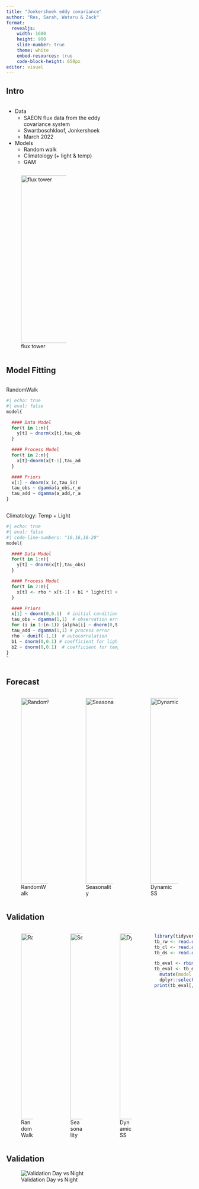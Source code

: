 ```yaml
---
title: "Jonkershoek eddy covariance"
author: "Res, Sarah, Wataru & Zack"
format: 
  revealjs:
    width: 1600
    height: 900
    slide-number: true
    theme: white
    embed-resources: true
    code-block-height: 650px
editor: visual
---
```


## Intro

::: {.column width="60%"}
-   Data 　
    -   SAEON flux data from the eddy covariance system
    -   Swartboschkloof, Jonkershoek
    -   March 2022
-   Models
    -   Random walk
    -   Climatology (+ light & temp)
    -   GAM
:::

::: {.column width="40%"}
![flux tower](img/jonkershoek_ec.jpg){width="451"}
:::

## Model Fitting

::: {.column width="40%"}
RandomWalk

```r
#| echo: true
#| eval: false
model{

  #### Data Model
  for(t in 1:n){
    y[t] ~ dnorm(x[t],tau_obs)
  }

  #### Process Model
  for(t in 2:n){
    x[t]~dnorm(x[t-1],tau_add)
  }

  #### Priors
  x[1] ~ dnorm(x_ic,tau_ic)
  tau_obs ~ dgamma(a_obs,r_obs)
  tau_add ~ dgamma(a_add,r_add)
}
```
:::

::: {.column width="60%"}
Climatology: Temp + Light

```r
#| echo: true
#| eval: false
#| code-line-numbers: "10,16,18-20"
model{

  #### Data Model
  for(t in 1:n){
    y[t] ~ dnorm(x[t],tau_obs)
  }

  #### Process Model
  for(t in 2:n){
    x[t] <- rho * x[t-1] + b1 * light[t] + b2*temperature[t] + alpha[t-1]
  }

  #### Priors
  x[1] ~ dnorm(0,0.1)  # initial condition
  tau_obs ~ dgamma(1,1)  # observation error
  for (i in 1:(n-1)) {alpha[i] ~ dnorm(0,tau_add)}
  tau_add ~ dgamma(1,1) # process error
  rho ~ dunif(-1,1)  # autocorrelation
  b1 ~ dnorm(0,0.1) # coefficient for light
  b2 ~ dnorm(0,0.1)  # coefficient for temperature
}
"
```
:::

## Forecast

:::::: columns
::: column
![RandomWalk](img/Randomwalk_out_of_sample_predictions.png){width="500"}
:::

::: column
![Seasonality](img/GAM_Climatology_out_of_sample_predictions.png){width="500"}
:::

::: column
![Dynamic SS](img/dynamic_state_space_out_of_sample_predictions.png){width="500"}
:::
::::::

## Validation

:::::: columns
::: column
![RandomWalk](img/Randomwalk_predicted_versus_observed.png){width="500"}
:::

::: column
![Seasonality](img/GAM_Climatology_predicted_versus_observed.png){width="500"}
:::

::: column
![Dynamic SS](img/dynamic_state_space_predicted_versus_observed.png){width="500"}
:::

::: column
```r
library(tidyverse)
tb_rw <- read.csv("validation_error_summary_randomwalk.csv")
tb_cl <- read.csv("validation_error_summary_GAM_Climatology.csv")
tb_ds <- read.csv("validation_error_summary_dynamic_state_space.csv")

tb_eval <- rbind(tb_rw, tb_cl, tb_ds)
tb_eval <- tb_eval %>% 
  mutate(model = c("Random walk", "Seasonality (GAM)", "Dynamic SS") ) %>% 
  dplyr::select(model,everything())
print(tb_eval[,-1])

```
:::
::::::

## Validation

![Validation Day vs Night](validation.png)
